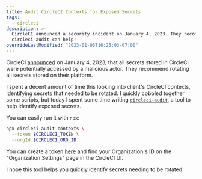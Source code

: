```yaml
---
title: Audit CircleCI Contexts for Exposed Secrets
tags:
  - circleci
description: >-
  CircleCI announced a security incident on January 4, 2023. They recommend rotating all secrets stored on the system.
  circleci-audit can help!
overrideLastModified: "2023-01-06T16:25:03-07:00"
---
```



CircleCI [announced](https://circleci.com/blog/january-4-2023-security-alert/) on January 4, 2023, that all secrets
stored in CircleCI were potentially accessed by a malicious actor. They recommend rotating all secrets stored on their
platform.

<MdxImage src={CircleciWarning} alt="" />

I spent a decent amount of time this looking into client's CircleCI contexts, identifying secrets that needed to be
rotated. I quickly cobbled together some scripts, but today I spent some time writing
[`circleci-audit`](https://github.com/blimmer/circleci-audit/), a tool to help identify exposed secrets.

You can easily run it with `npx`:

```bash
npx circleci-audit contexts \
  --token $CIRCLECI_TOKEN \
  --orgId $CIRCLECI_ORG_ID
```

You can create a token [here](https://app.circleci.com/settings/user/tokens) and find your Organization's ID on the
"Organization Settings" page in the CircleCI UI.

I hope this tool helps you quickly identify secrets needing to be rotated.
